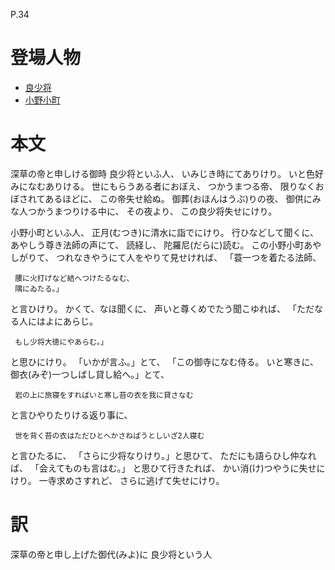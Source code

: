 P.34

= 登場人物 =

* [[良少将]]
* [[小野小町]]

= 本文 =


深草の帝と申しける御時
良少将といふ人、
いみじき時にてありけり。
いと色好みになむありける。
世にもらうある者におぼえ、
つかうまつる帝、
限りなくおぼされてあるほどに、
この帝失せ給ぬ。
御葬(おほんはうぶ)りの夜、
御供にみな人つかうまつりける中に、
その夜より、
この良少将失せにけり。

小野小町といふ人、
正月(むつき)に清水に詣でにけり。
行ひなどして聞くに、
あやしう尊き法師の声にて、
読経し、
陀羅尼(だらに)読む。
この小野小町あやしがりて、
つれなきやうにて人をやりて見せければ、
「蓑一つを着たる法師、
  腰に火打げなど結へつけたるなむ、
  隅にゐたる。」
と言ひけり。
かくて、なほ聞くに、
声いと尊くめでたう聞こゆれば、
「ただなる人にはよにあらじ。
  もし少将大徳にやあらむ。」
と思ひにけり。
「いかが言ふ。」とて、
「この御寺になむ侍る。
いと寒きに、御衣(みぞ)一つしばし貸し給へ。」とて、
  岩の上に旅寝をすればいと寒し苔の衣を我に貸さなむ
と言ひやりたりける返り事に、
  世を背く苔の衣はただひとへかさねばうとしいざ2人寝む
と言ひたるに、
「さらに少将なりけり。」と思ひて、
ただにも語らひし仲なれば、
「会えてものも言はむ。」
と思ひて行きたれば、
かい消(け)つやうに失せにけり。
一寺求めさすれど、
さらに逃げて失せにけり。

= 訳 =

深草の帝と申し上げた御代(みよ)に
良少将という人


